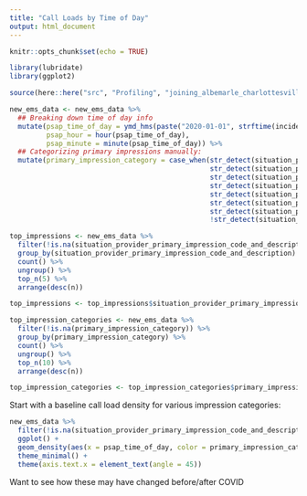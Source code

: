 ```yaml
---
title: "Call Loads by Time of Day"
output: html_document
---
```


```r
knitr::opts_chunk$set(echo = TRUE)

library(lubridate)
library(ggplot2)

source(here::here("src", "Profiling", "joining_albemarle_charlottesville.R"))
```

```r
new_ems_data <- new_ems_data %>%
  ## Breaking down time of day info
  mutate(psap_time_of_day = ymd_hms(paste("2020-01-01", strftime(incident_psap_call_date_time, format="%H:%M:%S"), sep = " ")),
         psap_hour = hour(psap_time_of_day),
         psap_minute = minute(psap_time_of_day)) %>%
  ## Categorizing primary impressions manually:
  mutate(primary_impression_category = case_when(str_detect(situation_provider_primary_impression_code_and_description, "lcohol") ~ "Abuse of Alcohol",
                                                 str_detect(situation_provider_primary_impression_code_and_description, "Abuse") ~ "Abuse of Substance",
                                                 str_detect(situation_provider_primary_impression_code_and_description, "Allergic") ~ "Allergic Reaction",
                                                 str_detect(situation_provider_primary_impression_code_and_description, "OB") ~ "OB",
                                                 str_detect(situation_provider_primary_impression_code_and_description, "Endocrine") ~ "Endocrine",
                                                 str_detect(situation_provider_primary_impression_code_and_description, "GI") ~ "GI/GU",
                                                 str_detect(situation_provider_primary_impression_code_and_description, " - ") ~ str_extract(situation_provider_primary_impression_code_and_description, "[^-]+"), 
                                                 !str_detect(situation_provider_primary_impression_code_and_description, " - ") ~ str_extract(situation_provider_primary_impression_code_and_description, "[^\\(]+")))
```

```r
top_impressions <- new_ems_data %>% 
  filter(!is.na(situation_provider_primary_impression_code_and_description)) %>%
  group_by(situation_provider_primary_impression_code_and_description) %>% 
  count() %>% 
  ungroup() %>%
  top_n(5) %>%
  arrange(desc(n))

top_impressions <- top_impressions$situation_provider_primary_impression_code_and_description

top_impression_categories <- new_ems_data %>% 
  filter(!is.na(primary_impression_category)) %>%
  group_by(primary_impression_category) %>% 
  count() %>% 
  ungroup() %>%
  top_n(10) %>%
  arrange(desc(n))

top_impression_categories <- top_impression_categories$primary_impression_category
```

Start with a baseline call load density for various impression categories:

``` r
new_ems_data %>%
  filter(!is.na(situation_provider_primary_impression_code_and_description), !is.na(psap_time_of_day), primary_impression_category %in% top_impression_categories) %>%
  ggplot() +
  geom_density(aes(x = psap_time_of_day, color = primary_impression_category), alpha = 0.3) +
  theme_minimal() +
  theme(axis.text.x = element_text(angle = 45))
```

Want to see how these may have changed before/after COVID




